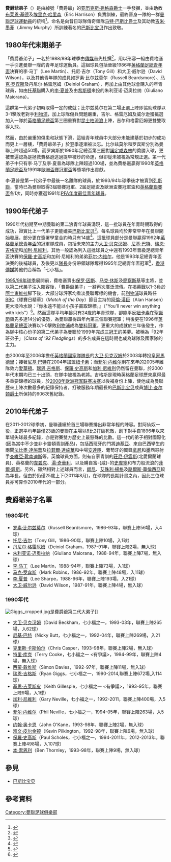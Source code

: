 {{noteTA|G1=足球|G2=MUFC
|T=zh-hans:弗爵爷弟子; zh-hk:費爵爺弟子; zh-tw:佛爵爺弟子;
|1=zh-hans:弗爵爷; zh-hk:費爵爺; zh-tw:佛爵爺;
|2=zh-hans:托奎联; zh-hk:托基聯;
|3=zh-hans:李·夏普; zh-hk:李·沙柏;
|4=zh-hans:布莱恩·基德; zh-hk:白賴仁·傑特;
|5=zh-hans:埃里克·哈里森; zh-hk:艾歷·夏理遜;
|6=zh-hans:吉米·墨菲; zh-hk:占美·梅菲;
|7=zh-hans:李·马丁; zh-hk:李·馬田;
|8=zh-hans:女王公园巡游者; zh-hk:昆士柏流浪;
|9=zh-hans:诺丁汉森林;zh-hk:諾定咸森林;
|10=zh-hans:利兹联; zh-hk:列斯聯;
|11=zh-hans:尼基·巴特; zh-hk:歷奇·畢特;
}}

'''費爵爺弟子'''（{{lang-en|'''Fergie's Fledglings'''}}）是由綽號「費爵爺」的[[亚历克斯·弗格森|亚历克斯·弗格森]][[爵士|爵士]]一手發掘，並由助教[[布莱恩·基德|布莱恩·基德]]及[[埃里克·哈里森|埃里克·哈里森]]（Eric Harrison）負責訓練，最終晉身一隊的一群[[曼徹斯特聯足球俱樂部|曼聯]][[足球|足球]][[運動員|運動員]]的統稱<ref>{{cite news |title=Football: Neville ready to take his chance |url=http://www.independent.co.uk/sport/football-neville-ready-to-take-his-chance-1263253.html |work=The Independent |publisher=Independent News and Media |location=London |date=24 May 1997 |accessdate=20 January 2009 |archive-date=2013-08-10 |archive-url=https://web.archive.org/web/20130810003645/http://www.independent.co.uk/sport/football-neville-ready-to-take-his-chance-1263253.html |dead-url=no }}</ref>。命名是向昔日球隊傳奇領隊[[马特·巴斯比|马特·巴斯比]][[爵士|爵士]]及其助教[[吉米·墨菲|吉米·墨菲]]（Jimmy Murphy）所訓練著名的[[巴斯比宝贝|巴斯比宝贝]]作出致敬。

== 1980年代末期弟子 ==
「費爵爺弟子」一名於1988/89年球季由[[傳媒|傳媒]]首先杜撰<ref>{{cite book |title=The Hamlyn Illustrated History of Manchester United 1878-1994 |url=https://archive.org/details/hamlynillustrate0000tyrr_g7b8 |last1=Tyrrell |first1=Tom |last2=Meek |first2=David |publisher=Hamlyn |year=1994 |pages=[https://archive.org/details/hamlynillustrate0000tyrr_g7b8/page/196 196]–198 |isbn=0-600-58399-6 |lastauthoramp=& }}</ref>，用以形容一組由費格遜一手引進曼聯一隊的青年足球運動員。這組球員包括晉級1986年[[英格蘭足總青年盃|英格蘭足總青年盃]]決賽的李·马丁（Lee Martin）、托尼·吉尔（Tony Gill）和大卫·威尔逊（David Wilson），以及其他青年隊的成員如罗素·比尔兹莫尔（Russell Beardsmore）、[[马克·罗宾斯|马克·罗宾斯]]及丹尼尔·格雷厄姆（Deiniol Graham），再加上由其他球會購入的年青球員，如由[[托奎联足球俱乐部|托基聯]]購入的[[李·夏普|李·夏普]]及由[[希斯顿足球俱乐部|希斯頓]]來投的朱利亚诺·迈奥拉纳（Giuliano Maiorana）。

這群第一代弟子初時取得一定的成就；比尔兹莫尔在第二場正選上陣即協助球隊以3-1擊敗老對手[[利物浦足球俱乐部|利物浦]]，加上球隊傷兵問題嚴重，吉尔、格雷厄姆及威尔逊獲挑選加入一隊於[[英格蘭足總盃|英格蘭足總盃]]第三圈重賽對[[女王公园巡游者足球俱乐部|昆士柏流浪]]上陣，吉尔和格雷厄姆更雙雙取得入球。

然而，由於嚴重的傷患和狀態下滑，這組青年球員中大部分未能建基於初步的成功而更上一層樓，「費爵爺弟子」於翌季逐漸被淡忘。比尔兹莫尔和罗宾斯分別為曼聯上陣超過50場，而罗宾斯於1990年足總盃第三圈對[[诺丁汉森林足球俱乐部|諾定咸森林]]的奠勝入球，更被普遍認為是拯救費格遜逃過提早被炒的命運，但卻從未被視為常規正選。第一代弟子中只有李·马丁及李·夏普為球隊上陣超過100場，並為費格遜贏得1990年[[英格蘭足總盃|英格蘭足總盃]]及1991年[[歐洲盃賽冠軍盃|歐洲盃賽冠軍盃]]等獎項作出貢獻。

李·夏普是第一代弟子中最後一名離隊的球員，於1993/94年球季後才被賣到[[列斯聯足球會|列斯聯]]，當時已為曼聯取得3屆聯賽冠軍、2屆足總盃及歐洲盃賽冠軍盃和[[英格蘭聯賽盃|英格蘭聯賽盃]]各1次，同時亦獲選1991年[[PFA年度最佳青年球員|PFA年度最佳青年球員]]。

== 1990年代弟子 ==
1990年代初期至中期曼聯的第二浪青年球員湧現，這一批球員在年青時期取得的成功，證實比上一代弟子更能媲美[[巴斯比宝贝|巴斯比宝贝]]<ref>{{cite news |language=en |title=Manchester United still emulating "Busby Babes" 50 years after Munich disaster |url=http://thestar.com.my/news/story.asp?file=/2008/2/7/apworld/20080207195059&sec=apworld |publisher=The Star (Malaysia) |date=7 February 2008 |accessdate=26 May 2008 |deadurl=yes |archiveurl=https://web.archive.org/web/20080924181201/http://thestar.com.my/news/story.asp?file=%2F2008%2F2%2F7%2Fapworld%2F20080207195059&sec=apworld |archivedate=2008-09-24 }}</ref>。每名球員均於非常早年在曼聯開始發展，部分更在簽署學童合約時只有14歲<ref>{{cite web |url=http://www.manutd.com/default.sps?pagegid={FE60904B-C2A8-4E60-9B05-700DBBC29BBC}&bioid=91965&section=playerProfile |title=Ryan Giggs |accessdate=26 May 2008 |work=ManUtd.com |publisher=Manchester United |archive-url=https://web.archive.org/web/20170328011649/http://www.manutd.com/default.sps?pagegid=%7BFE60904B-C2A8-4E60-9B05-700DBBC29BBC%7D&bioid=91965&section=playerProfile |archive-date=2017-03-28 |dead-url=yes }}</ref>。這批球員部分是曼聯贏得1992年[[英格蘭足總青年盃|英格蘭足總青年盃]]的冠軍隊成員，包括未來的主力[[大卫·贝克汉姆|大卫·贝克汉姆]]、[[尼基·巴特|尼基·巴特]]、[[瑞恩·吉格斯|瑞恩·吉格斯]]和[[加利·尼維利|加利·尼維利]]，其他一般認為列入這批球員之中還有1993年晉級足總青年盃決賽的[[保羅·史高斯|保羅·史高斯]]和加利·尼維利的弟弟[[菲尔·内维尔|菲尔·内维尔]]，他是1993年足總青年盃決賽的後補球員，及後更以[[隊長_(足球)|隊長]]身份帶領球隊奪得1995年足總青年盃冠軍<ref>{{cite news |title=FERGIE'S FLEDGLINGS FLY THE NEST |url=http://www.4thegame.com/club/manchester-united-fc/news/69236/FERGIE%27S+FLEDGLINGS+FLY+THE+NEST.html |publisher=4thegame.com |date=6 July 2000 |accessdate=26 May 2008 |deadurl=yes |archiveurl=https://web.archive.org/web/20080929151523/http://www.4thegame.com/club/manchester-united-fc/news/69236/FERGIE%27S+FLEDGLINGS+FLY+THE+NEST.html |archivedate=2008-09-29 }}</ref>，[[香港|香港]][[傳媒|傳媒]]將他們合稱為「七小福」。

[[1995年至1996年英格蘭超級聯賽|1995/96年球季]]展開前，費格遜賣出[[保罗·因斯|保罗·因斯]]、[[马克·休斯|马克·休斯]]及[[安德烈·坎切尔斯基|簡察斯基]]等主將，並以第二代弟子注入陣容後，「費爵爺弟子」一辭再次廣泛流傳。在揭幕戰以1-3負於[[阿士東維拉足球會|阿士東維拉]]腳下後，大部分球評家均看淡曼聯奪標的機會，前[[利物浦足球俱乐部|利物浦]]球員時任[[英国广播公司|BBC]]《球賽日精華》（''Match of the Day''）節目主持的[[阿倫·漢臣|阿倫·漢臣]]（Alan Hansen）更大潑冷水說：『你永遠不能以小孩子贏取錦標。』（"You'll never win anything with kids"）<ref>{{cite web |language=en |url=http://www.independent.co.uk/news/media/alan-hansen-my-life-in-media-424064.html |title=Alan Hansen: My Life In Media |accessdate=2 November 2009 |date=13 November 2006 |publisher=''The Independent'' |archive-date=2020-09-04 |archive-url=https://web.archive.org/web/20200904105551/https://www.independent.co.uk/news/media/alan-hansen-my-life-in-media-424064.html |dead-url=no }}</ref>。然而這隊平均年齡只有24歲的年青球隊，卻能平反[[纽卡斯尔联足球俱乐部|紐卡素]]在[[聖誕節|聖誕節]]領先多達14分的優勢，為曼聯贏得四年內第三個聯賽冠軍；稍後更在1996年[[英格蘭足總盃|英格蘭足總盃]]決賽以1-0擊敗[[利物浦足球俱乐部|利物浦]]成為[[雙料冠軍|雙料冠軍]]。更重大的成就於三年後發生，作為隊中核心份子的第二代弟子為曼聯於1999年完成[[三冠王|三冠王]]的美夢。被稱為「92年班弟子」（''Class of '92 Fledglings''）的多名成員在這時期也成為球隊及國家隊的主力。

由2000年至2006年擔任[[英格蘭足球代表隊|英格蘭國家隊]][[隊長_(足球)|隊長]]的[[大卫·贝克汉姆|大卫·贝克汉姆]]於2003年轉投[[皇家馬德里足球俱樂部|皇家馬德里]]；接著[[尼基·巴特|尼基·巴特]]在2004年加盟[[纽卡斯尔联足球俱乐部|紐卡素]]；而[[菲尔·内维尔|菲尔·内维尔]]則在來年的2005年離隊效力[[埃弗顿足球俱乐部|愛華頓]]。[[瑞恩·吉格斯|瑞恩·吉格斯]]、[[保羅·史高斯|保羅·史高斯]]和[[加利·尼維利|加利·尼維利]]仍然留在曼聯，於2000年代末期均已三十出頭，在隊中被視為老將。吉格斯是現時英格蘭足球歷來贏得最多重要錦標的球員，於[[2008年欧洲冠军联赛决赛|2008年欧洲冠军联赛决赛]]以後補身份上陣，使他成為曼聯歷來上陣次數最多的紀錄保持者，打破服務年期最長的[[巴斯比宝贝|巴斯比宝贝]]成員[[博比·查尔顿|博比·查尔顿]][[爵士|爵士]]所保持的606次舊紀錄。

== 2010年代弟子 ==
在2011-2012球季初，曼聯連續於首三場聯賽排出非常年輕的陣容。對阿仙奴一役，正選平均年齡僅23歲的曼聯在主場以8比2打破死敵，創下對手自1896年以來單場失球最多紀錄，亦是對賽雙方歷史上最懸殊的比數。這一代的弟子相對國際化(因為當中不少並非卡靈頓青訓產品)，包括西班牙的門將[[大衛·迪基亞|迪基亞]]、來自巴西孿生的兩閘[[法比奥·达·席尔瓦|法比奧·達施華]]及[[拉斐尔·达·席尔瓦|拉菲爾·達施華]]和中場[[安達臣·路爾斯·迪·阿布努·奧利華拉|安達臣]]、葡萄牙的翼鋒[[拿尼|拿尼]]和墨西哥射手[[哈维尔·埃尔南德斯|查維亞·靴南迪斯]]等。英倫球員方面，則有自家青訓的[[莊尼·伊雲斯|莊尼·伊雲斯]](北愛爾蘭球員)、英格蘭的[[韋碧克|韋碧克]]、[[汤姆·克莱维利|湯·奇華利]]、以及購自富-{咸}-的[[克里斯·斯莫林|史摩寧]]和布力般流浪的[[菲尔·琼斯|菲爾·鐘斯]]。另外，雖然相對上述球員而言，[[朗尼|朗尼]]、[[艾殊利·楊格|艾殊利·楊格]]及[[路爾斯·華倫西亞|路爾斯·華倫西亞]]較為年長，但由於仍僅25歲上下(2011年8月)，在球隊的長期計畫之內，因此三位球員亦可算作2010年代的一部分。

== 費爵爺弟子名單 ==
=== 1980年代 ===
* [[罗素·比尔兹莫尔|罗素·比尔兹莫尔]]（Russell Beardsmore，1986-93年，聯賽上陣56場，入4球）
* [[托尼·吉尔|托尼·吉尔]]（Tony Gill，1986-90年，聯賽上陣10場，入1球）
* [[丹尼尔·格雷厄姆|丹尼尔·格雷厄姆]]（Deiniol Graham，1987-91年，聯賽上陣2場，無入球）
* [[朱利亚诺·迈奥拉纳|朱利亚诺·迈奥拉纳]]（Giuliano Maiorana，1988-94年，聯賽上陣7場，無入球）
* [[李·安德鲁·马丁|李·马丁]]（Lee Martin，1988-94年，聯賽上陣73場，入1球）
* [[马克·罗宾斯|马克·罗宾斯]]（Mark Robins，1986-92年，聯賽上陣48場，入11球）
* [[李·夏普|李·夏普]]（Lee Sharpe，1988-96年，聯賽上陣193場，入21球）
* [[大卫·威尔逊_(1969年出生足球运动员)|大卫·威尔逊]]（David Wilson，1987-91年，聯賽上陣4場，無入球）

=== 1990年代 ===
[[File:Giggs_cropped.jpg|thumb]]是費爵爺第二代大弟子]]
* [[大卫·贝克汉姆|大卫·贝克汉姆]]（David Beckham，七小福之一，1993-03年，聯賽上陣265場，入62球）
* [[尼基·巴特|尼基·巴特]]（Nicky Butt，七小福之一，1992-04年，聯賽上陣269場，入21球）
* [[克里斯·卡斯帕尔|克里斯·卡斯帕尔]]（Chris Casper，1993-98年，聯賽上陣2場，無入球）
* [[特里·库克|特里·库克]]（Terry Cooke，七小福之一 <有爭議>，1994-99年，聯賽上陣4場，無入球）
* [[西蒙·戴维斯_(1974年出生足球运动员)|西蒙·戴维斯]]（Simon Davies，1992-97年，聯賽上陣11場，無入球）
* [[瑞恩·吉格斯|瑞恩·吉格斯]]（Ryan Giggs，七小福之一，1990-2014,聯賽上陣672場,入114球）
* [[基思·吉莱斯皮|基思·吉莱斯皮]]（Keith Gillespie，七小福之一 <有爭議>，1993-95年，聯賽上陣9場，入1球）
* [[加利·尼維利|加利·尼維利]]（Gary Neville，七小福之一，1992-2011，聯賽上陣400場，入5球）
* [[菲尔·内维尔|菲尔·内维尔]]（Phil Neville，七小福之一，1994-05年，聯賽上陣263場，入5球）
* [[约翰·奥卡恩|约翰·奥卡恩]]（John O'Kane，1993-98年，聯賽上陣2場，無入球）
* [[凯文·皮尔金顿|凯文·皮尔金顿]]（Kevin Pilkington，1992-98年，聯賽上陣6場，無入球）
* [[保羅·史高斯|保羅·史高斯]]（Paul Scholes，七小福之一，1994-2011年，2012-2013年，聯賽上陣498場，入107球）
* [[本·索恩利|本·索恩利]]（Ben Thornley，1993-98年，聯賽上陣9場，無入球）

== 參見 ==
* [[巴斯比宝贝|巴斯比宝贝]]

== 參考資料 ==
{{reflist}}

{{曼彻斯特联队}}

[[Category:曼聯足球俱樂部|Category:曼聯足球俱樂部]]